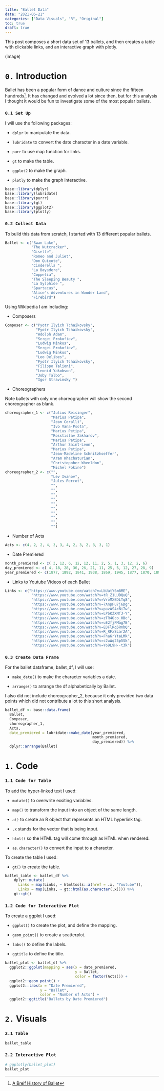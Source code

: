 ```yaml
---
title: "Ballet Data"
date: "2021-06-21"
categories: ["Data Visuals", "R", "Original"]
toc: true
draft: true
---
```


This post composes a short data set of 13 ballets, and then creates a table with clickable links, and an interactive graph with plotly. 

(image)

# `0.` Introduction 

Ballet has been a popular form of dance and culture since the fifteen hundreds^[[A Breif History of Ballet](https://www.atlantaballet.com/resources/brief-history-of-ballet)]. It has changed and evolved a lot since then, but for this analysis I thought it would be fun to investigate some of the most popular ballets. 

::: {.panel-tabset}

### `0.1 Set Up` 

I will use the following packages: 

* `dplyr` to manipulate the data.

* `lubridate` to convert the date character in a date variable.

* `purr` to use map function for links. 

* `gt` to make the table. 

* `ggplot2` to make the graph.

* `plotly` to make the graph interactive. 

```r
base::library(dplyr)
base::library(lubridate)
base::library(purrr)
base::library(gt) 
base::library(ggplot2)
base::library(plotly)
```

### `0.2 Collect Data` 

To build this data from scratch, I started with 13 different popular ballets. 

```r
Ballet <- c("Swan Lake", 
            "The Nutcracker", 
            "Giselle", 
            "Romeo and Juliet",  
            "Don Quixote", 
            "Cinderella ", 
            "La Bayadere", 
            "Coppelia", 
            "The Sleeping Beauty ", 
            "La Sylphide ", 
            "Spartacus", 
            "Alice's Adventures in Wonder Land",
            "Firebird")
```

Using Wikipedia I am including:

* Composers

```r
Composer <- c("Pyotr Ilyich Tchaikovsky", 
              "Pyotr Ilyich Tchaikovsky",
              "Adolph Adam", 
              "Sergei Prokofiev",
              "Ludwig Minkus",
              "Sergei Prokofiev",
              "Ludwig Minkus",
              "Leo Delibes",
              "Pyotr Ilyich Tchaikovsky",
              "Filippo Talioni",
              "Leonid Yakobson",
              "Joby Talbo",
              "Igor Stravinsky ")
```

* Choreographers

Note ballets with only one choreographer will show the second choreographer as blank. 

```r
choreographer_1 <- c("Julius Reisinger",
                     "Marius Petipa", 
                     "Jean Coralli",
                     "Ivo Vana-Psota",
                     "Marius Petipa", 
                     "Rosstislav Zakharov",
                     "Marius Petipa",
                     "Arthur Saint-Leon",
                     "Marius Petipa",
                     "Jean-Madeline Schnitzhoeffer",
                     "Aram Khachaturian",
                     "Christopoher Wheeldon",
                     "Michel Fokine")
choreographer_2 <- c("",
                     "Lev Ivanov",
                     "Jules Perrot",
                     "",
                     "",
                     "",
                     "",
                     "",
                     "",
                     "",
                     "",
                     "",
                     "")
```

* Number of Acts

```r
Acts <- c(4, 2, 2, 4, 3, 3, 4, 2, 3, 2, 3, 3, 1)
```

* Date Premiered

```r
month_premiered <- c( 3, 12, 6, 12, 12, 11, 2, 5, 1, 3, 12, 2, 6)
day_premiered <- c( 4, 18, 28, 30, 26, 21, 11, 25, 5, 12, 27, 28, 9)
year_premiered <- c(1877, 1892, 1841, 1938, 1869, 1945, 1877, 1870, 1890, 1832, 1956, 2011, 1910)
```

* Links to Youtube Videos of each Ballet

```r
Links <- c("https://www.youtube.com/watch?v=LbUatYSm8ME", 
            "https://www.youtube.com/watch?v=tR_Z1LUDQuQ", 
            "https://www.youtube.com/watch?v=VroMXEDLTq8", 
            "https://www.youtube.com/watch?v=7AnpPu7j6Dg",  
            "https://www.youtube.com/watch?v=pazAS4cNi7w", 
            "https://www.youtube.com/watch?v=LPbKZXNfJ-Y", 
            "https://www.youtube.com/watch?v=zTR4Oco_0Bc", 
            "https://www.youtube.com/watch?v=uE2fjFMag7E", 
            "https://www.youtube.com/watch?v=EDFlRq5RnbQ", 
            "https://www.youtube.com/watch?v=R_RFxSLar2A", 
            "https://www.youtube.com/watch?v=Fha6rYtaLMk", 
            "https://www.youtube.com/watch?v=c2wWq25p5Sk",
            "https://www.youtube.com/watch?v=Yo9L9H--t3k")
```

### `0.3 Create Data Frame`

For the ballet dataframe, ballet_df, I will use:

* `make_date()` to make the character variables a date. 

* `arrange()` to arrange the df alphabetically by Ballet. 

I also did not include choreographer_2, because it only provided two data points which did not contribute a lot to this short analysis. 

```r
ballet_df <- base::data.frame(
  Ballet,
  Composer,
  choreographer_1,
  Acts,
  date_premiered = lubridate::make_date(year_premiered,
                                        month_premiered,
                                        day_premiered)) %>%
  dplyr::arrange(Ballet)
```

:::

# `1.` Code

::: {.panel-tabset}

### `1.1 Code for Table`

To add the hyper-linked text I used: 

* `mutate()` to overwrite exsiting variables. 

* `map()` to transform the input into an object of the same length. 

* `a()` to create an R object that represents an HTML hyperlink tag. 

* `.x` stands for the vector that is being input. 

* `html()` so the HTML tag will come through as HTML when rendered. 

* `as.character()` to convert the input to a character. 

To create the table I used:

* `gt()` to create the table. 

```r
ballet_table <- ballet_df %>%
    dplyr::mutate(
      Links = map(Links, ~ htmltools::a(href = .x, "Youtube")),
      Links = map(Links, ~ gt::html(as.character(.x)))) %>%
    gt::gt()
```

### `1.2 Code for Interactive Plot`

To create a ggplot I used:

* `ggplot()` to create the plot, and define the mapping.

* `geom_point()` to create a scatterplot. 

* `labs()` to define the labels. 

* `ggtitle` to define the title. 

```r
ballet_plot <- ballet_df %>%
  ggplot2::ggplot(mapping = aes(x = date_premiered, 
                                y = Ballet, 
                                color = factor(Acts))) +
  ggplot2::geom_point() +
  ggplot2::labs(x = "Date Premiered", 
                y = "Ballet", 
                color = "Number of Acts") +
  ggplot2::ggtitle("Ballets by Date Premiered")
```

:::

# `2.` Visuals 

::: {.panel-tabset}

### `2.1 Table`

```r
ballet_table
```

### `2.2 Interactive Plot`

```r
# ggplotly(ballet_plot)
ballet_plot
```

:::
